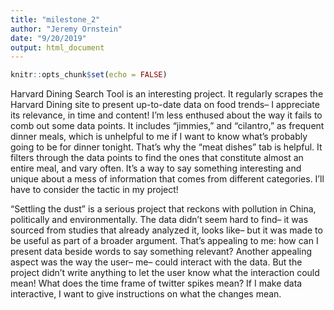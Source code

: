 ```yaml
---
title: "milestone_2"
author: "Jeremy Ornstein"
date: "9/20/2019"
output: html_document
---
```


```r
knitr::opts_chunk$set(echo = FALSE)
```
Harvard Dining Search Tool is an interesting project. It regularly scrapes the Harvard Dining site to present up-to-date data on food trends-- I appreciate its relevance, in time and content! I'm less enthused about the way it fails to comb out some data points. It includes "jimmies," and "cilantro," as frequent dinner meals, which is unhelpful to me if I want to know what's probably going to be for dinner tonight. That's why the "meat dishes" tab is helpful. It filters through the data points to find the ones that constitute almost an entire meal, and vary often. It's a way to say something interesting and unique about a mess of information that comes from different categories. I'll have to consider the tactic in my project!

"Settling the dust" is a serious project that reckons with pollution in China, politically and environmentally. The data didn't seem hard to find-- it was sourced from studies that already analyzed it, looks like-- but it was made to be useful as part of a broader argument. That's appealing to me: how can I present data beside words to say something relevant? Another appealing aspect was the way the user-- me-- could interact with the data. But the project didn't write anything to let the user know what the interaction could mean! What does the time frame of twitter spikes mean? If I make data interactive, I want to give instructions on what the changes mean. 